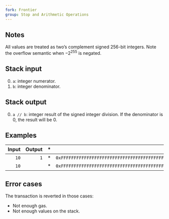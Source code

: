 ```yaml
---
fork: Frontier
group: Stop and Arithmetic Operations
---
```


## Notes

All values are treated as two’s complement signed 256-bit integers. Note the overflow semantic when −2<sup>255</sup> is negated.

## Stack input

0. `a`: integer numerator.
1. `b`: integer denominator.

## Stack output

0. `a // b`: integer result of the signed integer division. If the denominator is 0, the result will be 0.

## Examples

| Input | Output | * | Input | Output |
|------:|-------:|-|------:|-------:|
| `10` | `1` | * | `0xFFFFFFFFFFFFFFFFFFFFFFFFFFFFFFFFFFFFFFFFFFFFFFFFFFFFFFFFFFFFFFFF` | `2` |
| `10` | | * | `0xFFFFFFFFFFFFFFFFFFFFFFFFFFFFFFFFFFFFFFFFFFFFFFFFFFFFFFFFFFFFFFFE` | |

## Error cases

The transaction is reverted in those cases:
- Not enough gas.
- Not enough values on the stack.
